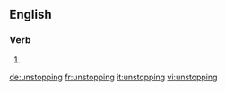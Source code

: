 ==English==

===Verb===
{{head|en}}

# {{present participle of|unstop|lang=en}}

[[de:unstopping]]
[[fr:unstopping]]
[[it:unstopping]]
[[vi:unstopping]]